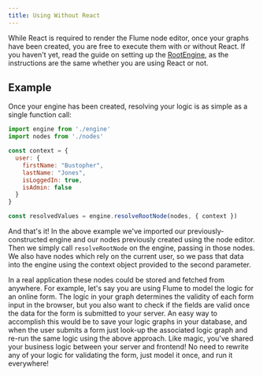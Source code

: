 ```yaml
---
title: Using Without React
---
```


While React is required to render the Flume node editor, once your graphs have been created, you are free to execute them with or without React. If you haven't yet, read the guide on setting up the [RootEngine](/docs/root-engine), as the instructions are the same whether you are using React or not.

## Example

Once your engine has been created, resolving your logic is as simple as a single function call:

```js
import engine from './engine'
import nodes from './nodes'

const context = {
  user: {
    firstName: "Bustopher",
    lastName: "Jones",
    isLoggedIn: true,
    isAdmin: false
  }
}

const resolvedValues = engine.resolveRootNode(nodes, { context })
```

And that's it! In the above example we've imported our previously-constructed engine and our nodes previously created using the node editor. Then we simply call `resolveRootNode` on the engine, passing in those nodes. We also have nodes which rely on the current user, so we pass that data into the engine using the context object provided to the second parameter.

In a real application these nodes could be stored and fetched from anywhere. For example, let's say you are using Flume to model the logic for an online form. The logic in your graph determines the validity of each form input in the browser, but you also want to check if the fields are valid once the data for the form is submitted to your server. An easy way to accomplish this would be to save your logic graphs in your database, and when the user submits a form just look-up the associated logic graph and re-run the same logic using the above approach. Like magic, you've shared your business logic between your server and frontend! No need to rewrite any of your logic for validating the form, just model it once, and run it everywhere!
